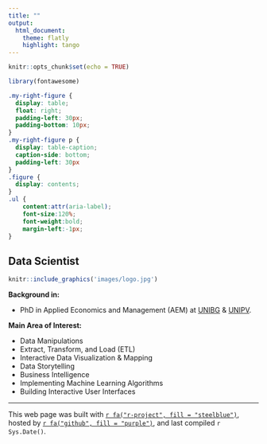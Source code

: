 ```yaml
---
title: ""
output:
  html_document:
    theme: flatly
    highlight: tango
---
```

<!--\1   \1-->

```r
knitr::opts_chunk$set(echo = TRUE)
```

  
```r
library(fontawesome)
```                     




<!--\1 
<style type="text/css">
.title {
  display: none;
}
#getting-started img {
  margin-right: 10px;
}
</style>
<div class="row" style="padding-top: - 30px;">
<div class="col-sm-6">
\1-->

```css
.my-right-figure {
  display: table;
  float: right;
  padding-left: 30px;
  padding-bottom: 10px;
}
.my-right-figure p {
  display: table-caption;
  caption-side: bottom;
  padding-left: 30px
}
.figure {
  display: contents;
}
.ul {
    content:attr(aria-label);
    font-size:120%;
    font-weight:bold;
    margin-left:-1px;
}
```


## **Data Scientist**

<div class="my-right-figure">
```r
knitr::include_graphics('images/logo.jpg')
```
</div>

__Background in:__   

* PhD in Applied Economics and Management (AEM) at
<a href="https://www.unibg.it/ricerca/lavorare-ricerca/dottorati-ricerca/dottorati-ricerca/applied-economics-and-management" target="_blank">UNIBG</a> & 
<a href="https://sites.google.com/unipv.it/phd-aem/home-page/people/alumni" target="_blank">UNIPV</a>.

__Main Area of Interest:__   

* Data Manipulations
* Extract, Transform, and Load (ETL) 
* Interactive Data Visualization & Mapping 
* Data Storytelling 
* Business Intelligence
* Implementing Machine Learning Algorithms  
* Building Interactive User Interfaces



<!--\1 
I like data manipulations, coding, web applications ([`r fa("github", fill = "purple")`](https://github.com/seymakalay)),
biking, cooking for family & friends, woodworking, and gardening the most.
\1-->


<!--\1    <u> <a href="https://github.com/seymakalay" target="_blank"> fa-github  </a> </u>,  \1-->


<!--\1
### My Tutors
During my PhD, I have been thankful to my mentors <a href="https://sites.google.com/site/danielfelixahey/home" target="_blank">Daniel Felix Ahelegbey </a> \& <a  href= "https://oric.iba.edu.pk/profile.php?id=ashrafkhan" target="_blank"> Ashraf Khan </a>
whom I learn and improve a lot as well as the head of the department 
<a href="https://didattica-rubrica.unibg.it/ugov/person/2189" target="_blank">Prof. Gianmaria Martini</a>,
and  my supervisors 
<a href="https://didattica-rubrica.unibg.it/ugov/person/2441" target="_blank">Prof. Michela Cameletti</a> \&
<a href="https://didattica-rubrica.unibg.it/ugov/person/3333" target="_blank">Prof. Federica Maria Orgio</a>.
 <!--\1 
 
 
<!--\1  Especially, I am personally thankful to  \1-->
 <!--\1 
 colleges for each of my companions and professors
 
 <a href="https://didattica-rubrica.unibg.it/ugov/person/3333" target="_blank">Prof. Federica Maria Orgio</a>. 
[UNIBG](https://www.unibg.it/ricerca/lavorare-ricerca/dottorati-ricerca/dottorati-ricerca/applied-economics-and-management) 
& [UNIPV](https://sites.google.com/unipv.it/phd-aem/home-page/people/alumni)
[applications](https://github.com/seymakalay)
[Prof. Gianmaria Martini](https://didattica-rubrica.unibg.it/ugov/person/2189),
[Prof. Michela Cameletti](https://didattica-rubrica.unibg.it/ugov/person/2441) and
[Prof. Federica Maria Orgio](https://didattica-rubrica.unibg.it/ugov/person/3333).
1. Determinants of Access to Finance: A Bibliometric Literature Review. 
2. Access to Credit: The Self-Employment Case in the Chinese Labor Market.
3. Predicting Financial Health of the Households Using Machine Learning Algorithms.
\1-->



<!--\1
### My Research Interest
During my research, I
have gained solid practical experience in data manipulation, analysis, visualization, mapping, implementing machine
learning (both supervised & unsupervised) algorithms, and building interactive user-faces. 
__First Year:__  I conducted an empirical study based on anti money laundering, implementing machine learning
using a bank data set and I created  <a href="https://seymakalay87.shinyapps.io/Mapapp/" target="_blank">mappapp</a>.
__Second Year:__ I conducted an empirical study based on credit risk, using CHFS data set.
__Third Year:__ I focused on my PhD dissertation. 
The name of the chapters of my dissertation as follows,
1. Determinants of Access to Credit: A Bibliometric Literature Review 
(<a href="https://seymakalay87.shinyapps.io/biblio/" target="_blank"> biblio </a>). 
2. Access to Credit: Using Machine Learning Algorithms 
(<a href = "https://cran.r-project.org/web/packages/pomodoro/pomodoro.pdf" target="_blank"> pomodoro </a> \&
<a href = "https://cran.r-project.org/web/packages/pepe/pepe.pdf" target="_blank"> pepe </a>).
3. Predicting Financial Health and Mapping: Using Machine Learning Algorithms 
(<a href="https://github.com/seymakalay/tp3" target="_blank"> tp3^[runs only from console] </a>).
Check out my <u><a href="./Kalay_PHD_Presantation.pdf" target="_blank"> Phd-Dissertation </a></u>  presentation.
__Fourth Year:__ I developed and published two __CRAN PACKAGES__, namely: 
**<a href="https://github.com/seymakalay/pomodoro" target="_blank"> pomodoro </a>** for machine learning
and **<a href="https://github.com/seymakalay/pepe" target="_blank"> pepe </a>** for data visualization. 
\1-->


---

This web page was built with [`r fa("r-project", fill = "steelblue")`](https://www.rstudio.com), 
hosted by [`r fa("github", fill = "purple")`](https://docs.github.com/en/github/working-with-github-pages/about-github-pages), and last compiled `r Sys.Date()`.





<!--\1 
This web page was built with [RStudio](https://www.rstudio.com), hosted by [Github](https://docs.github.com/en/github/working-with-github-pages/about-github-pages), and last compiled `r Sys.Date()`.
#### `r fa("github", fill = "steelblue")` H4 Heading      
[`r fa("r-project", fill = "steelblue")`](https://www.rstudio.com)
\1-->



<!--\1 
fork the repo for this website and follow instructions on read me to get set up. [https://github.com/CrumpLab/LabJournalWebsite](https://github.com/CrumpLab/LabJournalWebsite)
2. Blog/journal what you are doing in R, by editing the Journal.Rmd. See the [Journal page](https://crumplab.github.io/LabJournalWebsite/Journal.html) for an example of what to do to get started learning R.
3. See the [links page](https://crumplab.github.io/LabJournalWebsite/Links.html) for lots of helpful links on learning R.
\1-->



<!--\1   
</div>
<div class="col-sm-6">
\1-->
<!--\1 
### [Crump Lab: Human Cognition and Performance](https://crumplab.github.io) 
<a href = "https://crumplab.github.io">
\1-->

<!--\1  
![](images/logo.jpg) 
\1-->

<!--\1  ^[This web page was built with [RStudio](https://www.rstudio.com) and hosted by [github](https://docs.github.com/en/github/working-with-github-pages/about-github-pages).] </a> \1-->


<!--\1  
</div>
\1-->